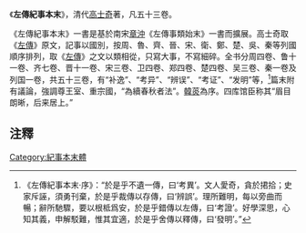 《'''左傳紀事本末'''》，清代[[高士奇|高士奇]]著，凡五十三卷。

《左傳紀事本末》一書是基於南宋[[章沖|章沖]]《左傳事類始末》一書而擴展。高士奇取《[[左傳|左傳]]》原文，記事以國別，按周、魯、齊、晉、宋、衛、鄭、楚、吳、秦等列國順序排列，取《[[左傳|左傳]]》之文以類相從，只寫大事，不寫細碎。全书分周四卷、鲁十一卷、齐七卷、晋十一卷、宋三卷、卫四卷、郑四卷、楚四卷、吴三卷、秦一卷及列国一卷，共五十三卷，有“补逸”、“考异”、“辨误”、“考证”、“发明”等，<ref>《左傳紀事本末·序》：“於是乎不遺一傳，曰‘考異’。文人愛奇，貪於捃拾；史家斥誣，須勇刊棄，於是乎裁傳以存傳，曰‘辨誤’。理所難明，每以旁曲而暢；辭所馳驟，要以根柢爲安，於是乎錯傳以左傳，曰‘考證’。好學深思，心知其義，申解駁難，惟其宜適，於是乎舍傳以釋傳，曰‘發明’。”</ref>篇末附有議論，強調尊王室、重宗國，“為續春秋者法”。[[韓菼|韓菼]]為序。四库馆臣称其“眉目朗晰，后来居上。”

==注釋==
{{reflist}}
{{九朝紀事本末}}
[[Category:紀事本末體|Category:紀事本末體]]